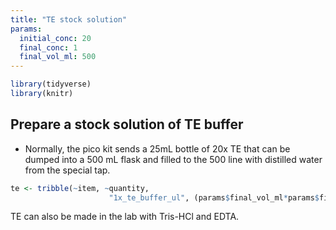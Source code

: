 ```yaml
---
title: "TE stock solution"
params:
  initial_conc: 20
  final_conc: 1
  final_vol_ml: 500
---
```

```r
library(tidyverse)
library(knitr)
```

## Prepare a stock solution of TE buffer
- Normally, the pico kit sends a 25mL bottle of 20x TE that can be dumped into a 500 mL flask and filled to the 500 line with distilled water from the special tap.
```r

te <- tribble(~item, ~quantity,
                      "1x_te_buffer_ul", (params$final_vol_ml*params$final_conc)/params$initial_conc)
```

TE can also be made in the lab with Tris-HCl and EDTA.
